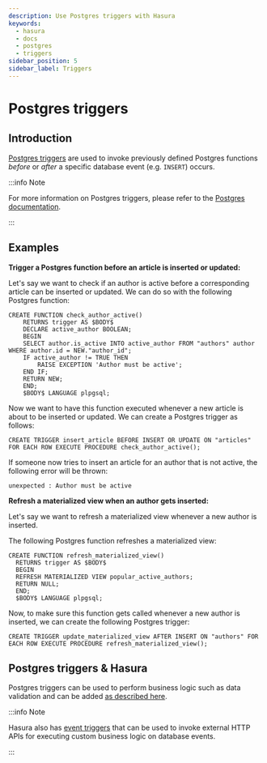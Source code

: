 ```yaml
---
description: Use Postgres triggers with Hasura
keywords:
  - hasura
  - docs
  - postgres
  - triggers
sidebar_position: 5
sidebar_label: Triggers
---
```


# Postgres triggers

## Introduction

[Postgres triggers](https://www.postgresql.org/docs/current/sql-createtrigger.html)
are used to invoke previously defined Postgres functions *before* or
*after* a specific database event (e.g. `INSERT`) occurs.

:::info Note

For more information on Postgres triggers, please refer to the [Postgres documentation](https://www.postgresql.org/docs/current/sql-createtrigger.html).

:::

## Examples

**Trigger a Postgres function before an article is inserted or
updated:**

Let's say we want to check if an author is active before a corresponding
article can be inserted or updated. We can do so with the following
Postgres function:

```plpgsql
CREATE FUNCTION check_author_active()
    RETURNS trigger AS $BODY$
    DECLARE active_author BOOLEAN;
    BEGIN
    SELECT author.is_active INTO active_author FROM "authors" author WHERE author.id = NEW."author_id";
    IF active_author != TRUE THEN
        RAISE EXCEPTION 'Author must be active';
    END IF;
    RETURN NEW;
    END;
    $BODY$ LANGUAGE plpgsql;
```

Now we want to have this function executed whenever a new article is
about to be inserted or updated. We can create a Postgres trigger as
follows:

```plpgsql
CREATE TRIGGER insert_article BEFORE INSERT OR UPDATE ON "articles" FOR EACH ROW EXECUTE PROCEDURE check_author_active();
```

If someone now tries to insert an article for an author that is not
active, the following error will be thrown:

```plpgsql
unexpected : Author must be active
```

**Refresh a materialized view when an author gets inserted:**

Let's say we want to refresh a materialized view whenever a new author
is inserted.

The following Postgres function refreshes a materialized view:

```plpgsql
CREATE FUNCTION refresh_materialized_view()
  RETURNS trigger AS $BODY$
  BEGIN
  REFRESH MATERIALIZED VIEW popular_active_authors;
  RETURN NULL;
  END;
  $BODY$ LANGUAGE plpgsql;
```

Now, to make sure this function gets called whenever a new author is
inserted, we can create the following Postgres trigger:

```plpgsql
CREATE TRIGGER update_materialized_view AFTER INSERT ON "authors" FOR EACH ROW EXECUTE PROCEDURE refresh_materialized_view();
```

## Postgres triggers & Hasura

Postgres triggers can be used to perform business logic such as data
validation and can be added
[as described here](/graphql/core/databases/postgres/schema/data-validations.mdx#pg-data-validations-pg-triggers).

:::info Note

Hasura also has [event triggers](/graphql/core/event-triggers/index.mdx) that can be used to
invoke external HTTP APIs for executing custom business logic on
database events.

:::